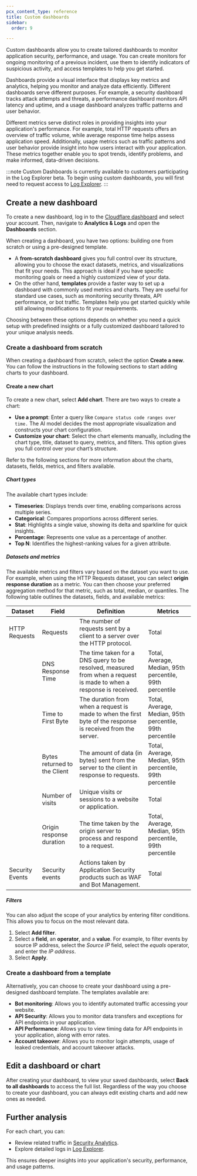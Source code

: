 ```yaml
---
pcx_content_type: reference
title: Custom dashboards
sidebar:
  order: 9

---
```


Custom dashboards allow you to create tailored dashboards to monitor application security, performance, and usage. You can create monitors for ongoing monitoring of a previous incident, use them to identify indicators of suspicious activity, and access templates to help you get started.

Dashboards provide a visual interface that displays key metrics and analytics, helping you monitor and analyze data efficiently. Different dashboards serve different purposes. For example, a security dashboard tracks attack attempts and threats, a performance dashboard monitors API latency and uptime, and a usage dashboard analyzes traffic patterns and user behavior.

Different metrics serve distinct roles in providing insights into your application's performance. For example, total HTTP requests offers an overview of traffic volume, while average response time helps assess application speed. Additionally, usage metrics such as traffic patterns and user behavior provide insight into how users interact with your application. These metrics together enable you to spot trends, identify problems, and make informed, data-driven decisions.

:::note
Custom Dashboards is currently available to customers participating in the Log Explorer beta. To begin using custom dashboards, you will first need to request access to [Log Explorer](/logs/log-explorer/).
:::

## Create a new dashboard

To create a new dashboard, log in to the [Cloudflare dashboard](https://dash.cloudflare.com/login) and select your account. Then, navigate to **Analytics & Logs** and open the **Dashboards** section.

When creating a dashboard, you have two options: building one from scratch or using a pre-designed template.

- A **from-scratch dashboard** gives you full control over its structure, allowing you to choose the exact datasets, metrics, and visualizations that fit your needs. This approach is ideal if you have specific monitoring goals or need a highly customized view of your data.
- On the other hand, **templates** provide a faster way to set up a dashboard with commonly used metrics and charts. They are useful for standard use cases, such as monitoring security threats, API performance, or bot traffic. Templates help you get started quickly while still allowing modifications to fit your requirements.

Choosing between these options depends on whether you need a quick setup with predefined insights or a fully customized dashboard tailored to your unique analysis needs.

### Create a dashboard from scratch

When creating a dashboard from scratch, select the option **Create a new**. You can follow the instructions in the following sections to start adding charts to your dashboard.

#### Create a new chart

To create a new chart, select **Add chart**. There are two ways to create a chart:

- **Use a prompt**: Enter a query like `Compare status code ranges over time.` The AI model decides the most appropriate visualization and constructs your chart configuration.
- **Customize your chart**: Select the chart elements manually, including the chart type, title, dataset to query, metrics, and filters. This option gives you full control over your chart’s structure.

Refer to the following sections for more information about the charts, datasets, fields, metrics, and filters available.

##### Chart types

The available chart types include:

- **Timeseries**: Displays trends over time, enabling comparisons across multiple series.
- **Categorical**: Compares proportions across different series.
- **Stat**: Highlights a single value, showing its delta and sparkline for quick insights.
- **Percentage**: Represents one value as a percentage of another.
- **Top N**: Identifies the highest-ranking values for a given attribute.

##### Datasets and metrics

The available metrics and filters vary based on the dataset you want to use. For example, when using the HTTP Requests dataset, you can select **origin response duration** as a metric. You can then choose your preferred aggregation method for that metric, such as total, median, or quantiles. The following table outlines the datasets, fields, and available metrics:


| Dataset          | Field                  | Definition | Metrics |
|-----------------|-----------------|------------|---------|
| HTTP Requests | Requests | The number of requests sent by a client to a server over the HTTP protocol. | Total |
| | DNS Response Time | The time taken for a DNS query to be resolved, measured from when a request is made to when a response is received. | Total, Average, Median, 95th percentile, 99th percentile |
| | Time to First Byte | The duration from when a request is made to when the first byte of the response is received from the server. | Total, Average, Median, 95th percentile, 99th percentile |
| | Bytes returned to the Client | The amount of data (in bytes) sent from the server to the client in response to requests. | Total, Average, Median, 95th percentile, 99th percentile |
| | Number of visits | Unique visits or sessions to a website or application. | Total |
| | Origin response duration | The time taken by the origin server to process and respond to a request. | Total, Average, Median, 95th percentile, 99th percentile |
| Security Events | Security events | Actions taken by Application Security products such as WAF and Bot Management. | Total |

##### Filters

You can also adjust the scope of your analytics by entering filter conditions. This allows you to focus on the most relevant data.

1. Select **Add filter**.
2. Select a **field**, an **operator**, and a **value**. For example, to filter events by source IP address, select the _Source IP_ field, select the _equals_ operator, and enter the _IP address_.
3. Select **Apply**.

### Create a dashboard from a template

Alternatively, you can choose to create your dashboard using a pre-designed dashboard template. The templates available are:

- **Bot monitoring**: Allows you to identify automated traffic accessing your website.
- **API Security**: Allows you to monitor data transfers and exceptions for API endpoints in your application.
- **API Performance**: Allows you to view timing data for API endpoints in your application, along with error rates.
- **Account takeover**: Allows you to monitor login attempts, usage of leaked credentials, and account takeover attacks.

## Edit a dashboard or chart

After creating your dashboard, to view your saved dashboards, select **Back to all dashboards** to access the full list. Regardless of the way you choose to create your dashboard, you can always edit existing charts and add new ones as needed.

## Further analysis

For each chart, you can:

- Review related traffic in [Security Analytics](/waf/analytics/security-analytics/).
- Explore detailed logs in [Log Explorer](/logs/log-explorer/).

This ensures deeper insights into your application's security, performance, and usage patterns.
